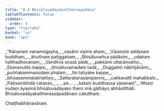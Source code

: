 ```yaml
---
title: "8.4 Bhisāluvadāyakattheraapadāna"
tableOfContents: false
sidebar:
  order: 4
type: "tipitaka"
basket: "su"
book: "ap1"
---
```



<DynamicBreadcrumb />

<Division number="13" book="ap1" bookNo="20" page="133">

<Paragraph number="1607" type="verses" book="ap1">
_“Kānanaṃ vanamogayha,_  
_vasāmi vipine ahaṃ;_  
_Vipassiṃ addasaṃ buddhaṃ,_  
_āhutīnaṃ paṭiggahaṃ._  

</Paragraph>

</Division>
<Division number="14" book="ap1" bookNo="20" page="133">

<Paragraph number="1608" type="verses" book="ap1">
_Bhisāluvañca pādāsiṃ,_  
_udakaṃ hatthadhovanaṃ;_  
_Vanditvā sirasā pāde,_  
_pakkāmi uttarāmukho._  

</Paragraph>

</Division>
<Division number="15" book="ap1" bookNo="20" page="133">

<Paragraph number="1609" type="verses" book="ap1">
_Ekanavutito kappe,_  
_bhisāluvamadaṃ tadā;_  
_Duggatiṃ nābhijānāmi,_  
_puññakammassidaṃ phalaṃ._  

</Paragraph>

</Division>
<Division number="16" book="ap1" bookNo="20" page="133">

<Paragraph number="1610" type="verses" book="ap1">
_Ito tatiyake kappe,_  
_bhisasammatakhattiyo;_  
_Sattaratanasampanno,_  
_cakkavattī mahabbalo._  

</Paragraph>

</Division>
<Division number="17" book="ap1" bookNo="20" page="133">

<Paragraph number="1611" type="verses" book="ap1">
_Paṭisambhidā catasso,_  
_ …pe… _  
_kataṃ buddhassa sāsanaṃ”._  

</Paragraph>

<Paragraph number="1612" book="ap1">
Itthaṃ sudaṃ āyasmā bhisāluvadāyako thero imā gāthāyo abhāsitthāti.

</Paragraph>
</Division>

<Paragraph number="1613" type="center" book="ap1">
Bhisāluvadāyakattherassāpadānaṃ catutthaṃ.

  
Chaṭṭhabhāṇavāraṃ.
</Paragraph>